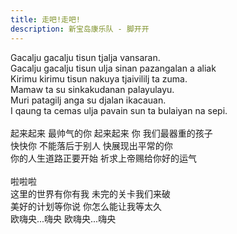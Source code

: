```yaml
---
title: 走吧!走吧!
description: 新宝岛康乐队 - 脚开开
---
```


Gacalju gacalju tisun tjalja vansaran.<br />Gacalju gacalju tisun ulja sinan pazangalan a aliak<br />Kirimu kirimu tisun nakuya tjaivililj ta zuma.<br />Mamaw ta su sinkakudanan palayulayu.<br />Muri patagilj anga su djalan ikacauan.<br />I qaung ta cemas ulja pavain sun ta bulaiyan na sepi.<br /><br />起来起来 最帅气的你 起来起来 你 我们最器重的孩子<br />快快你 不能落后于别人 快展现出平常的你<br />你的人生道路正要开始 祈求上帝赐给你好的运气<br /><br />啦啦啦<br />这里的世界有你有我  未完的关卡我们来破<br />美好的计划等你说  你怎么能让我等太久<br />欧嗨央...嗨央   欧嗨央...嗨央